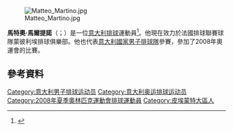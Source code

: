 [[File:Matteo_Martino.jpg|thumb]]

'''馬特奧·馬爾提諾'''（{{lang-it|Matteo Martino}}；{{bd|1987年|1月28日}}）是一位[[意大利|意大利]][[排球|排球]]運動員<ref>{{cite web|url=http://www.sports-reference.com/olympics/athletes/ma/matteo-martino-1.html|title=Matteo Martino|work=Sport Reference|access-date=2015-06-15|archive-date=2010-01-30|archive-url=https://web.archive.org/web/20100130103605/http://www.sports-reference.com/olympics/athletes/ma/matteo-martino-1.html|dead-url=yes}}</ref>。他現在效力於法國排球聯賽球隊蒙彼利埃排球俱樂部。他也代表[[意大利國家男子排球隊|意大利國家男子排球隊]]參賽，參加了2008年奧運會的比賽。

==參考資料==
{{Reflist}}
{{DEFAULTSORT:Martino, Matteo}}
[[Category:意大利男子排球运动员|Category:意大利男子排球运动员]]
[[Category:意大利奥运排球运动员|Category:意大利奥运排球运动员]]
[[Category:2008年夏季奧林匹克運動會排球運動員|Category:2008年夏季奧林匹克運動會排球運動員]]
[[Category:皮埃蒙特大區人|Category:皮埃蒙特大區人]]

{{Sport-bio-stub}}